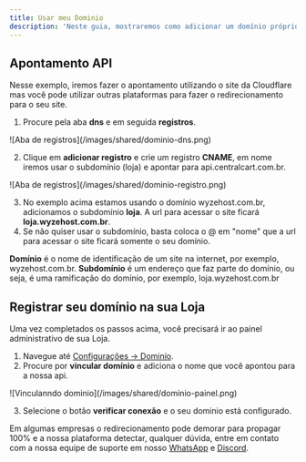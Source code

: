 ```yaml
---
title: Usar meu Dominio
description: 'Neste guia, mostraremos como adicionar um domínio próprio em sua loja.'
---
```


## Apontamento API
Nesse exemplo, iremos fazer o apontamento utilizando o site da Cloudflare mas você pode utilizar outras plataformas para fazer o redirecionamento para o seu site. 

1. Procure pela aba **dns** e em seguida **registros**.

<Frame>
![Aba de registros](/images/shared/dominio-dns.png)
</Frame>

2. Clique em **adicionar registro** e crie um registro **CNAME**, em nome iremos usar o subdomínio (loja) e apontar para api.centralcart.com.br.

<Frame>
![Aba de registros](/images/shared/dominio-registro.png)
</Frame>

3. No exemplo acima estamos usando o domínio wyzehost.com.br, adicionamos o subdomínio **loja**. A url para acessar o site ficará **loja.wyzehost.com.br**.
4. Se não quiser usar o subdomínio, basta coloca o @ em "nome" que a url para acessar o site ficará somente o seu domínio. 

<Info>**Domínio** é o nome de identificação de um site na internet, por exemplo, wyzehost.com.br. 
**Subdomínio** é um endereço que faz parte do domínio, ou seja, é uma ramificação do domínio, por exemplo, loja.wyzehost.com.br</Info>

## Registrar seu domínio na sua Loja
Uma vez completados os passos acima, você precisará ir ao painel administrativo de sua Loja.

1. Navegue até [Configurações -> Dominío](https://app.centralcart.com.br/settings/domain).
2. Procure por **vincular domínio** e adiciona o nome que você apontou para a nossa api.

<Frame>
![Vinculanndo dominio](/images/shared/dominio-painel.png)
</Frame>

3. Selecione o botão **verificar conexão** e o seu dominio está configurado.

<Check>Em algumas empresas o redirecionamento pode demorar para propagar 100% e a nossa plataforma detectar, qualquer dúvida, entre em contato com a  nossa equipe de suporte em nosso [WhatsApp](https://api.whatsapp.com/send/?phone=5515992647447&text=Ol%C3%A1%2C+tenho+d%C3%BAvidas+sobre+a+CentralCart&type=phone_number&app_absent=0) 
e [Discord](https://centralcart.com.br/discord).</Check>

